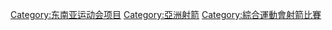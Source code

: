 [[Category:东南亚运动会项目|Category:东南亚运动会项目]]
[[Category:亞洲射箭|Category:亞洲射箭]]
[[Category:綜合運動會射箭比賽|Category:綜合運動會射箭比賽]]
